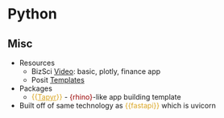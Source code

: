 # Python {#sec-shiny-py .unnumbered}

## Misc {#sec-shiny-py-misc .unnumbered}

-   Resources
    -   BizSci [Video](https://www.youtube.com/watch?v=taZYIqC7VMM): basic, plotly, finance app
    -   Posit [Templates](https://shiny.posit.co/py/templates/)
-   Packages
    -   [{{]{style="color: goldenrod"}[Tapyr](https://connect.appsilon.com/tapyr-docs/){style="color: goldenrod"}[}}]{style="color: goldenrod"} - [{rhino}]{style="color: #990000"}-like app building template
-   Built off of same technology as [{{fastapi}}]{style="color: goldenrod"} which is uvicorn
